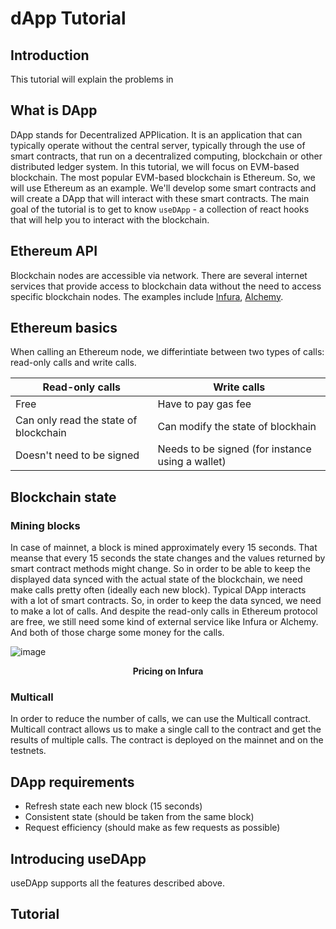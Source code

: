 # dApp Tutorial

## Introduction

This tutorial will explain the problems in 

## What is DApp

DApp stands for Decentralized APPlication. It is an application that can typically operate without the central server, typically through the use of smart contracts, that run on a decentralized computing, blockchain or other distributed ledger system. In this tutorial, we will focus on EVM-based blockchain. The most popular EVM-based blockchain is Ethereum. So, we will use Ethereum as an example. We'll develop some smart contracts and will create a DApp that will interact with these smart contracts. The main goal of the tutorial is to get to know `useDApp` - a collection of react hooks that will help you to interact with the blockchain.

## Ethereum API

Blockchain nodes are accessible via network. There are several internet services that provide access to blockchain data without the need to access specific blockchain nodes. The examples include [Infura](https://infura.io/), [Alchemy](https://www.alchemy.com/).

## Ethereum basics

When calling an Ethereum node, we differintiate between two types of calls: read-only calls and write calls.

| Read-only calls | Write calls |
| --- | --- |
| Free | Have to pay gas fee |
| Can only read the state of blockchain | Can modify the state of blockhain |
| Doesn't need to be signed | Needs to be signed (for instance using a wallet) |

## Blockchain state

### Mining blocks

In case of mainnet, a block is mined approximately every 15 seconds. That meanse that every 15 seconds the state changes and the values returned by smart contract methods might change. So in order to be able to keep the displayed data synced with the actual state of the blockchain, we need make calls pretty often (ideally each new block).
Typical DApp interacts with a lot of smart contracts. So, in order to keep the data synced, we need to make a lot of calls. And despite the read-only calls in Ethereum protocol are free, we still need some kind of external service like Infura or Alchemy. And both of those charge some money for the calls. 

![image](./infura-pricing.png)
<p align = "center"> <b> Pricing on Infura </b> </p>

### Multicall

In order to reduce the number of calls, we can use the Multicall contract. Multicall contract allows us to make a single call to the contract and get the results of multiple calls. The contract is deployed on the mainnet and on the testnets.

## DApp requirements

- Refresh state each new block (15 seconds)
- Consistent state (should be taken from the same block)
- Request efficiency (should make as few requests as possible)

## Introducing useDApp

useDApp supports all the features described above.

## Tutorial


